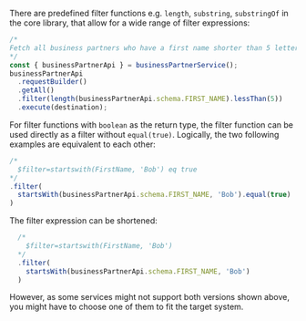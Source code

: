 There are predefined filter functions e.g. `length`, `substring`, `substringOf` in the core library, that allow for a wide range of filter expressions:

```ts
/*
Fetch all business partners who have a first name shorter than 5 letters
*/
const { businessPartnerApi } = businessPartnerService();
businessPartnerApi
  .requestBuilder()
  .getAll()
  .filter(length(businessPartnerApi.schema.FIRST_NAME).lessThan(5))
  .execute(destination);
```

For filter functions with `boolean` as the return type, the filter function can be used directly as a filter without `equal(true)`.
Logically, the two following examples are equivalent to each other:

```ts
/*
  $filter=startswith(FirstName, 'Bob') eq true
*/
.filter(
  startsWith(businessPartnerApi.schema.FIRST_NAME, 'Bob').equal(true)
)
```

The filter expression can be shortened:

```ts
  /*
    $filter=startswith(FirstName, 'Bob')
  */
  .filter(
    startsWith(businessPartnerApi.schema.FIRST_NAME, 'Bob')
  )
```

However, as some services might not support both versions shown above, you might have to choose one of them to fit the target system.
